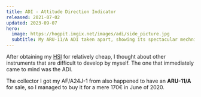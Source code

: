 ```yaml
---
title: ADI - Attitude Direction Indicator
released: 2021-07-02
updated: 2023-09-07
hero: 
  image: https://hogpit.imgix.net/images/adi/side_picture.jpg
  subtitle: My ARU-11/A ADI taken apart, showing its spectacular mechnical core.
---
```


After obtaining my [HSI](/instruments/hsi) for relatively cheap, I thought about other instruments that are difficult to develop by myself. The one that immediately came to mind was the ADI.

The collector I got my AF/A24J-1 from also happened to have an **ARU-11/A** for sale, so I managed to buy it for a mere 170€ in June of 2020.
